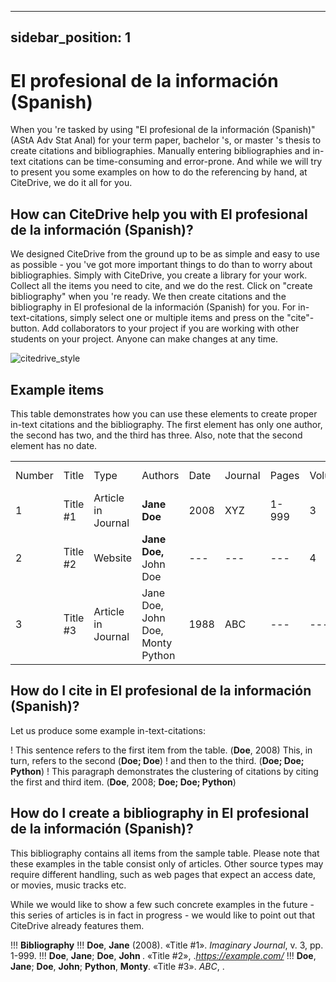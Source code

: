 
---
sidebar_position: 1
---

# El profesional de la información (Spanish)

When you 're tasked by using "El profesional de la información (Spanish)" (AStA Adv Stat Anal) for your term paper, bachelor 's, or master 's thesis to create citations and bibliographies.
Manually entering bibliographies and in-text citations can be time-consuming and error-prone. And while we will try to present you some examples on how to do the referencing by hand, at CiteDrive, we do it all for you.

<!---
## About  El profesional de la información (Spanish)

* Title: El profesional de la información (Spanish)
* Short Title (Id): AStA Adv Stat Anal)
* Authors: El profesional de la información (Spanish)
* Download: El profesional de la información (Spanish)
 --->

## How can CiteDrive help you with El profesional de la información (Spanish)?

We designed CiteDrive from the ground up to be as simple and easy to use as possible - you 've got more important things to do than to worry about bibliographies. Simply with CiteDrive, you create a library for your work. Collect all the items you need to cite, and we do the rest. Click on "create bibliography" when you 're ready. We then create citations and the bibliography in El profesional de la información (Spanish) for you. For in-text-citations, simply select one or multiple items and press on the "cite"-button. Add collaborators to your project if you are working with other students on your project. Anyone can make changes at any time.


![citedrive_style](images/el-profesional-de-la-informacion-spanish.svg "Choose El profesional de la información (Spanish) in the CiteDrive App")


## Example items

This table demonstrates how you can use these elements to create proper in-text citations and the bibliography. The first element has only one author, the second has two, and the third has three. Also, note that the second element has no date.


<table>
  <tr>
   <td>Number
   </td>
   <td>Title
   </td>
   <td>Type
   </td>
   <td>Authors
   </td>
   <td>Date
   </td>
   <td>Journal
   </td>
   <td>Pages
   </td>
   <td>Volume
   </td>
   <td>Issue
   </td>
   <td>Access Date
   </td>
  </tr>
  <tr>
   <td>1
   </td>
   <td>Title #1
   </td>
   <td>Article in Journal
   </td>
   <td><strong>Jane Doe</strong>
   </td>
   <td>2008
   </td>
   <td>XYZ
   </td>
   <td>1-999
   </td>
   <td>3
   </td>
   <td>2
   </td>
   <td>--
   </td>
  </tr>
  <tr>
   <td>
2
   </td>
   <td>Title #2
   </td>
   <td>Website
   </td>
   <td><strong>Jane Doe, </strong>John Doe
   </td>
   <td>---
   </td>
   <td>---
   </td>
   <td>---
   </td>
   <td>4
   </td>
   <td>---
   </td>
   <td>2020-05-01
   </td>
  </tr>
  <tr>
   <td>3
   </td>
   <td>Title #3
   </td>
   <td>Article in Journal
   </td>
   <td>Jane Doe, John Doe, Monty Python
   </td>
   <td>1988
   </td>
   <td>ABC
   </td>
   <td>---
   </td>
   <td>---
   </td>
   <td>16
   </td>
   <td>---
   </td>
  </tr>
</table>



## How do I cite in  El profesional de la información (Spanish)?

Let us produce some example in-text-citations:

! This sentence refers to the first item from the table. (<b>Doe</b>, 2008) This, in turn, refers to the second (<b>Doe; Doe</b>)
! and then to the third.  (<b>Doe; Doe; Python</b>)
! This paragraph demonstrates the clustering of citations by citing the first and third item. (<b>Doe</b>, 2008; <b>Doe; Doe; Python</b>)



## How do I create a bibliography in El profesional de la información (Spanish)?

This bibliography contains all items from the sample table. Please note that these examples in the table consist only of articles. Other source types may require different handling, such as web pages that expect an access date, or movies, music tracks etc.

While we would like to show a few such concrete examples in the future - this series of articles is in fact in progress - we would like to point out that CiteDrive already features them.


!!! **Bibliography**
!!! <b>Doe</b>, <b>Jane</b> (2008). «Title #1». <i>Imaginary Journal</i>, v. 3, pp. 1-999.
!!! <b>Doe</b>, <b>Jane</b>; <b>Doe</b>, <b>John </b>. «Title #2», .<i>https://example.com/</i>
!!! <b>Doe</b>, <b>Jane</b>; <b>Doe</b>, <b>John</b>; <b>Python</b>, <b>Monty</b>. «Title #3». <i>ABC</i>, .


```
        